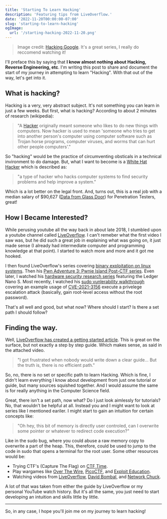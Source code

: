 ```yaml
---
title: 'Starting To Learn Hacking'
description: 'Featuring tips from LiveOverflow.'
date: '2022-11-20T00:00:00-07:00'
slug: 'starting-to-learn-hacking'
ogImage:
  url: '/starting-hacking-2022-11-20.png'
---
```


> Image credit: [Hacking Google](https://www.youtube.com/watch?v=5nEyjYn9_LI&list=PL590L5WQmH8dsxxz7ooJAgmijwOz0lh2H). It's a great series, I really do reccomend watching it!

I'll preface this by saying that **I know almost nothing about Hacking, Reverse Engineering, etc**. I'm writing this post to share and document the start of my journey in attempting to learn "Hacking". With that out of the way, let's get into it.

## What is hacking?

Hacking is a very, very abstract subject. It's not something you can learn in just a few weeks. But first, what is hacking? According to about 2 minutes of research (wikipedia):

> "A [Hacker](https://simple.wikipedia.org/wiki/Hacker) originally meant someone who likes to do new things with computers. Now hacker is used to mean 'someone who tries to get into another person's computer using computer software such as Trojan horse programs, computer viruses, and worms that can hurt other people computers'."

So "hacking" would be the practice of circumventing obsticals in a technical invironment to do damage. But, what I want to become is a [White Hat Hacker](<https://simple.wikipedia.org/wiki/White_hat_(computer_security)>) which is described as:

> "a type of hacker who hacks computer systems to find security problems and help improve a system."

Which is a lot better on the legal front. And, turns out, this is a real job with a median salary of $90,627 ([Data from Glass Door](https://www.glassdoor.com/Salaries/penetration-tester-salary-SRCH_KO0,18.htm)) for Penetration Testers, great!

## How I Became Interested?

While perusing youtube all the way back in about late 2018, I stumbled upon a youtube channel called [LiveOverflow](). I can't remeber what the first video I saw was, but he did such a great job in explaining what was going on, it just made sense (I already had intermediate computer and programming knowledge at that point). I started to watch more and more and it got me hooked.

I then found LiveOverflow's series covering [binary exploitation on linux systems](https://www.youtube.com/playlist?list=PLhixgUqwRTjxglIswKp9mpkfPNfHkzyeN). Then his [Pwn Adventure 3: Pwnie Island Post-CTF series](https://www.youtube.com/playlist?list=PLhixgUqwRTjzzBeFSHXrw9DnQtssdAwgG). Even later, I watched his [hardware security research series](https://www.youtube.com/playlist?list=PLhixgUqwRTjyLgF4x-ZLVFL-CRTCrUo03) featuring the Ledger Nano S. Most recently, I watched his [sudo vunlerability walkthrough](https://www.youtube.com/playlist?list=PLhixgUqwRTjy0gMuT4C3bmjeZjuNQyqdx) covering an example usage of [CVE-2021-3156](http://cve.circl.lu/cve/CVE-2021-3156) execute a privelege escalation attack (basically, gain root-level access without the root password).

That's all well and good, but what now? Where should I start? Is there a set path I should follow?

## Finding the way.

Well, [LiveOverflow has created a getting started article](https://liveoverflow.com/faq/get-started-with-hacking/). This is great on the surface, but not exactly a step by step guide. Which makes sense, as said in the attached video.

> "I got frustrated when nobody would write down a clear guide... But the truth is, there is no efficient path."

So, no, there is no set or specific path to learn Hacking. Which is fine, I didn't learn everything I know about development from just one tutorial or guide, but many sources squished together. And I would assume the same is for really anything in the Computer Science field.

Great, there isn't a set path, now what? Do I just look aimlessly for tutorials? No, that wouldn't be helpful at all. Instead you and I might want to look at series like I mentioned eariler. I might start to gain an intuition for certain concepts like:

> "Oh hey, this bit of memory is directly user controled, can I overwrite some pointer or whatever to redirect code execution?"

Like in the sudo bug, where you could abuse a raw memory copy to overwrite a part of the heap. This, therefore, could be used to jump to the code in sudo that opens a terminal for the root user. Some other resources would be:

- Trying CTF's (Capture The Flag) on [CTF Time](https://ctftime.org/).
- Play wargames like [Over The Wire](http://overthewire.org/wargames/), [PicoCTF](https://picoctf.com/), and [Exploit Education](https://exploit.education/).
- Watching videos from [LiveOverflow](https://www.youtube.com/@LiveOverflow), [David Bombal](https://www.youtube.com/channel/UCP7WmQ_U4GB3K51Od9QvM0w), and [Network Chuck](https://www.youtube.com/@NetworkChuck).

A lot of that was taken from either the guide by LiveOverflow or my personal YouTube watch history. But it's all the same, you just need to start developing an intuition and skills little by little.

---

So, in any case, I hope you'll join me on my journey to learn hacking!
